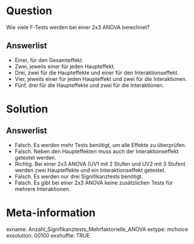 Question
========
Wie viele F-Tests werden bei einer 2x3 ANOVA berechnet?

Answerlist
----------
* Einer, für den Gesamteffekt.
* Zwei, jeweils einer für jeden Haupteffekt.
* Drei, zwei für die Haupteffekte und einer für den Interaktionseffekt.
* Vier, jeweils einer für jeden Haupteffekt und zwei für die Interaktionen.
* Fünf, drei für die Haupteffekte und zwei für die Interaktionen.

Solution
========
Answerlist
----------
* Falsch. Es werden mehr Tests benötigt, um alle Effekte zu überprüfen.
* Falsch. Neben den Haupteffekten muss auch der Interaktionseffekt getestet werden.
* Richtig. Bei einer 2x3 ANOVA (UV1 mit 2 Stufen und UV2 mit 3 Stufen) werden zwei Haupteffekte und ein Interaktionseffekt getestet.
* Falsch. Es werden nur drei Signifikanztests benötigt.
* Falsch. Es gibt bei einer 2x3 ANOVA keine zusätzlichen Tests für mehrere Interaktionen.

Meta-information
================
exname: Anzahl_Signifikanztests_Mehrfaktorielle_ANOVA
extype: mchoice 
exsolution: 00100
exshuffle: TRUE
